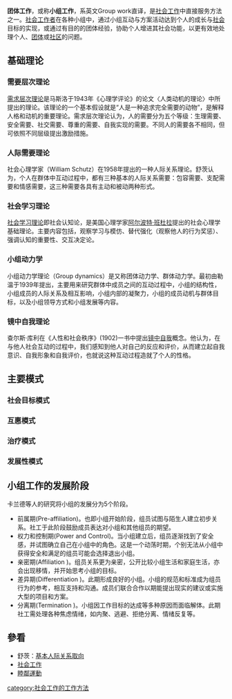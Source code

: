 {{unreferenced|time=2010-11-24T08:29:36+00:00}}
'''团体工作'''，或称'''小组工作'''，系英文Group work直译，是[[社会工作|社会工作]]中直接服务方法之一。[[社会工作者|社会工作者]]在各种小组中，通过小组互动与方案活动达到个人的成长与[[社会|社会]]目标的实现，或通过有目的的团体经验，协助个人增进其社会功能，以更有效地处理个人、[[团体|团体]]或[[社区|社区]]的问题。

==基础理论==
===需要层次理论===
[[需求层次理论|需求层次理论]]是马斯洛于1943年《心理学评论》的论文〈人类动机的理论〉中所提出的理论。该理论的一个基本假设就是“人是一种追求完全需要的动物”，是解释人格和动机的重要理论。需求层次理论认为，人的需要分为五个等级：生理需要、安全需要、社交需要、尊重的需要、自我实现的需要。不同人的需要各不相同，但可依照不同层级提出激励措施。

===人际需要理论===
社会心理学家{{link-en|威廉·舒茨|William Schutz}}（William Schutz）在1958年提出的一种人际关系理论。舒茨认为，个人在群体中互动过程中，都有三种基本的人际关系需要：包容需要、支配需要和情感需要，这三种需要各具有主动和被动两种形式。

===社会学习理论===
[[社会学习理论|社会学习理论]]即社会认知论，是美国心理学家[[阿尔波特·班杜拉|阿尔波特·班杜拉]]提出的社会心理学基础理论。主要内容包括，观察学习与模仿、替代强化（观察他人的行为奖惩）、强调认知的重要性、交互决定论。

===小组动力学===
小组动力学理论（Group dynamics）是又称团体动力学、群体动力学。最初由勒温于1939年提出，主要用来研究群体中成员之间的互动过程中，小组的结构性，小组成员的人际关系及相互影响，小组内部的凝聚力，小组的成员动机与群体目标，以及小组领导方式和小组发展等内容。

===镜中自我理论===
查尔斯·库利在《人性和社会秩序》(1902)一书中提出[[镜中自我|镜中自我]]概念。他认为，在与他人社会互动的过程中，我们感知到他人对自己的反应和评价，从而建立起自我意识、自我形象和自我评价，也就说这种互动过程造就了个人的性格。

==主要模式==
===社会目标模式===
===互惠模式===
===治疗模式===
===发展性模式===

==小组工作的发展阶段==
卡兰德等人的研究将小组的发展分为5个阶段。
*前属期(Pre-affiliation)。也即小组开始阶段，组员试图与陌生人建立初步关系。社工于此阶段鼓励成员表达对小组和其他组员的期望。
*权力和控制期(Power and Control)。当小组建立后，组员逐渐找到了安全感，并试图确立自己在小组中的角色。这是一个动荡时期，个别无法从小组中获得安全和满足的组员可能会选择退出小组。
*亲密期(Affiliation )。组员关系更为亲密，公开比较小组生活和家庭生活，亦会出现移情，并开始思考小组的目标。
*差异期(Differentiation )。此期形成良好的小组。小组的规范和标准成为组员行为的参考，相互支持和沟通。成员们联合合作以期能提出现实的建议或实施大型的项目和方案。
*分离期(Termination )。小组因工作目标的达成等多种原因而面临解体。此期社工需处理各种焦虑情绪，如内聚、逃避、拒绝分离、情绪反复等。

==參看==
*舒茨：[[基本人际关系取向|基本人际关系取向]]
*[[社会工作|社会工作]]
*[[睦鄰運動|睦鄰運動]]
[[category:社会工作的工作方法|category:社会工作的工作方法]]